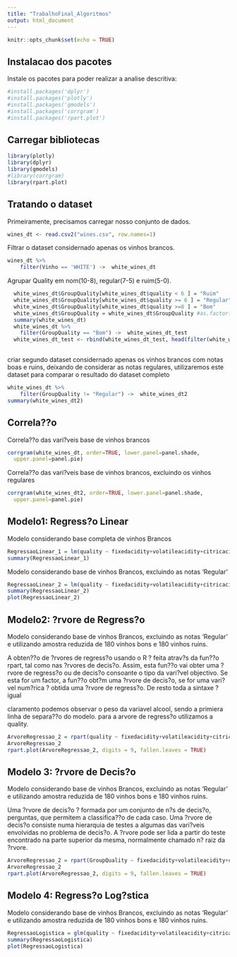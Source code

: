 ```yaml
---
title: "TrabalhoFinal_Algoritmos"
output: html_document
---
```


```r
knitr::opts_chunk$set(echo = TRUE)
```


## Instalacao dos pacotes

Instale os pacotes para poder realizar a analise descritiva:

```r
#install.packages('dplyr')
#install.packages('plotly')
#install.packages('gmodels')
#install.packages('corrgram')
#install.packages('rpart.plot')


```

## Carregar bibliotecas

```r
library(plotly)
library(dplyr)
library(gmodels)
#library(corrgram)
library(rpart.plot)


```

## Tratando o dataset

Primeiramente, precisamos carregar nosso conjunto de dados.
```r
wines_dt <- read.csv2("wines.csv", row.names=1)
```


Filtrar o dataset considernado apenas os vinhos brancos.
```r
wines_dt %>%
    filter(Vinho == 'WHITE') ->  white_wines_dt
```


Agrupar Quality em nom(10-8), regular(7-5) e ruim(5-0).
```r
  white_wines_dt$GroupQuality[white_wines_dt$quality < 6 ] = "Ruim"
  white_wines_dt$GroupQuality[white_wines_dt$quality >= 6 ] = "Regular"
  white_wines_dt$GroupQuality[white_wines_dt$quality >=8 ] = "Bom"
  white_wines_dt$GroupQuality = white_wines_dt$GroupQuality #as.factor(white_wines_dt$GroupQuality)
  summary(white_wines_dt)
  white_wines_dt %>%
    filter(GroupQuality == "Bom") ->  white_wines_dt_test
  white_wines_dt_test <- rbind(white_wines_dt_test, head(filter(white_wines_dt, GroupQuality == "Ruim") , n=180))
  
```


criar segundo  dataset considernado apenas os vinhos brancos  com notas boas e ruins, deixando de considerar as notas regulares, utilizaremos este dataset para comparar o resultado do dataset completo
```r
white_wines_dt %>%
    filter(GroupQuality != "Regular") ->  white_wines_dt2
summary(white_wines_dt2)


```



## Correla??o
Correla??o das vari?veis base de vinhos brancos
```r
corrgram(white_wines_dt, order=TRUE, lower.panel=panel.shade,
  upper.panel=panel.pie)

```


Correla??o das vari?veis base de vinhos brancos, excluindo os vinhos regulares
```r
corrgram(white_wines_dt2, order=TRUE, lower.panel=panel.shade,
  upper.panel=panel.pie)

```



## Modelo1: Regress?o Linear
Modelo considerando base completa de vinhos Brancos
```r
RegressaoLinear_1 = lm(quality ~ fixedacidity+volatileacidity+citricacid+residualsugar+chlorides+freesulfurdioxide+totalsulfurdioxide+density+pH+sulphates+alcohol, data=white_wines_dt)
summary(RegressaoLinear_1)
```

Modelo considerando base de vinhos Brancos, excluindo as notas 'Regular'
```r
RegressaoLinear_2 = lm(quality ~ fixedacidity+volatileacidity+citricacid+residualsugar+chlorides+freesulfurdioxide+totalsulfurdioxide+density+pH+sulphates+alcohol, data=white_wines_dt2)
summary(RegressaoLinear_2)
plot(RegressaoLinear_2)
```



## Modelo2: ?rvore de Regress?o
Modelo considerando base de vinhos Brancos, excluindo as notas 'Regular' e utilizando amostra reduzida de 180 vinhos bons e 180 vinhos ruins.

A obten??o de ?rvores de regress?o usando o R ? feita atrav?s da fun??o
rpart, tal como nas ?rvores de decis?o. Assim, esta fun??o vai obter uma
?rvore de regress?o ou de decis?o consoante o tipo da vari?vel objectivo. Se
esta for um factor, a fun??o obt?m uma ?rvore de decis?o, se for uma vari?vel
num?rica ? obtida uma ?rvore de regress?o. De resto toda a sintaxe ? igual

claramento podemos observar o peso da variavel alcool, sendo a primiera linha de separa??o do modelo.
para a arvore de regress?o utilizamos a quality.
```r
ArvoreRegressao_2 = rpart(quality ~ fixedacidity+volatileacidity+citricacid+residualsugar+chlorides+freesulfurdioxide+totalsulfurdioxide+density+pH+sulphates+alcohol,data = white_wines_dt_test)
ArvoreRegressao_2
rpart.plot(ArvoreRegressao_2, digits = 9, fallen.leaves = TRUE)

```




## Modelo 3:  ?rvore de Decis?o
Modelo considerando base de vinhos Brancos, excluindo as notas 'Regular' e utilizando amostra reduzida de 180 vinhos bons e 180 vinhos ruins.

Uma ?rvore de decis?o ? formada por um conjunto de n?s de decis?o,
perguntas, que permitem a classifica??o de cada caso. Uma ?rvore de decis?o
consiste numa hierarquia de testes a algumas das vari?veis envolvidas no
problema de decis?o. A ?rvore pode ser lida a partir do teste encontrado na
parte superior da mesma, normalmente chamado n? raiz da ?rvore. 

```r
ArvoreRegressao_2 = rpart(GroupQuality ~ fixedacidity+volatileacidity+citricacid+residualsugar+chlorides+freesulfurdioxide+totalsulfurdioxide+density+pH+sulphates+alcohol,data = white_wines_dt_test)
ArvoreRegressao_2
rpart.plot(ArvoreRegressao_2, digits = 9, fallen.leaves = TRUE)

```



## Modelo 4:  Regress?o Log?stica 
Modelo considerando base de vinhos Brancos, excluindo as notas 'Regular' e utilizando amostra reduzida de 180 vinhos bons e 180 vinhos ruins.

```r
RegressaoLogistica = glm(quality ~ fixedacidity+volatileacidity+citricacid+residualsugar+chlorides+freesulfurdioxide+totalsulfurdioxide+density+pH+sulphates+alcohol, data=white_wines_dt_test)
summary(RegressaoLogistica)
plot(RegressaoLogistica)

```
